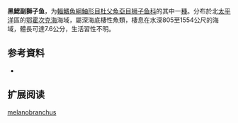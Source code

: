 {{Speciesbox
| name = 黑鰓副獅子魚
| status = NE
| status_system = 
| image = 
| genus = Paraliparis
| species = melanobranchus
| authority = [[Gilbert_&_Burke|Gilbert & Burke]],  1912
| synonyms = 
}}

'''黑鰓副獅子鱼'''，为[[輻鰭魚綱|輻鰭魚綱]][[鮋形目|鮋形目]][[杜父魚亞目|杜父魚亞目]][[狮子鱼科|狮子鱼科]]的其中一[[種|種]]。分布於北[[太平洋|太平洋]]區的[[鄂霍次克海|鄂霍次克海]]海域，屬深海底棲性魚類，棲息在水深805至1554公尺的海域，體長可達7.6公分，生活習性不明。

== 参考資料 ==
*{{FishBase_species|genus=Paraliparis|species=melanobranchus|year=2011|month=12}}

== 扩展阅读 ==
{{refbegin}}
{{wikispecies-inline|Paraliparis melanobranchus|黑鰓副獅子魚}}
{{refend}}
{{Taxonbar|from=Q3760456}}

[[Category:副獅子魚属|melanobranchus]]


{{鮋形目小作品}}